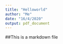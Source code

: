 ```yaml
---
title: "Helloworld"
author: "Me"
date: "16/4/2020"
output: pdf_document
---
```


##This is a markdown file